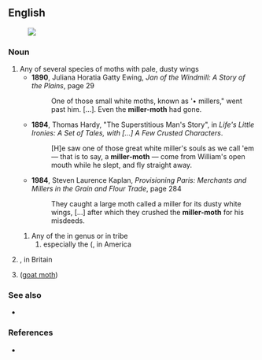 ==English==
[[File:(2280) The Miller (Acronicta leporina) (4749567055).jpg|thumb|{{taxlink|Acronicta leporina|species|ver=190121}}]]

===Noun===
{{en-noun}}

# Any of several species of moths with pale, dusty wings
#* '''1890''', Juliana Horatia Gatty Ewing, ''Jan of the Windmill: A Story of the Plains'', page 29
#*: One of those small white moths, known as '• millers," went past him. […]. Even the '''miller-moth''' had gone.
#* '''1894''', Thomas Hardy, "The Superstitious Man's Story", in ''Life's Little Ironies: A Set of Tales, with […] A Few Crusted Characters''.
#*: [H]e saw one of those great white miller's souls as we call 'em — that is to say, a '''miller-moth''' — come from William's open mouth while he slept, and fly straight away.
#* '''1984''', Steven Laurence Kaplan, ''Provisioning Paris: Merchants and Millers in the Grain and Flour Trade'', page 284
#*: They caught a large moth called a miller for its dusty white wings, […] after which they crushed the '''miller-moth''' for his misdeeds.
## Any of the {{vern|cutworm moth|pl=s}} in genus {{taxlink|Agrotis|genus|ver=190120}} or in tribe {{taxlink|Agrotini|tribe|ver=190120}}
### especially the {{l|en|army cutworm}} ({{taxlink|Euxoa auxiliaris|species|ver=190120}}, in America
# {{taxlink|Acronicta leporina|species|ver=190120}}, in Britain
# {{taxlink|Cossus cossus|species|ver=190120}} ([[goat moth]])

===See also===
* {{l|en|flour moth}}

===References===
* {{pedia}}